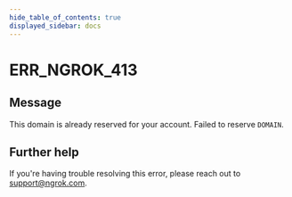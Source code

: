 ```yaml
---
hide_table_of_contents: true
displayed_sidebar: docs
---
```



# ERR_NGROK_413

## Message

This domain is already reserved for your account. Failed to reserve `DOMAIN`.

<ErrorDetails error="err_ngrok_413" />

## Further help

If you're having trouble resolving this error, please reach out to [support@ngrok.com](mailto:support@ngrok.com?subject=Help%20with%20ERR_NGROK_413).
